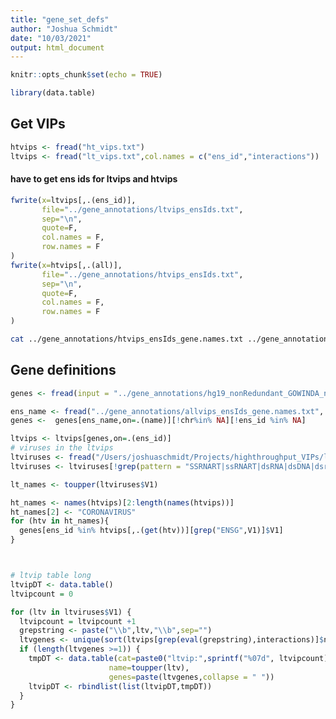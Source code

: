 ```yaml
---
title: "gene_set_defs"
author: "Joshua Schmidt"
date: "10/03/2021"
output: html_document
---
```


```r
knitr::opts_chunk$set(echo = TRUE)
```

```r
library(data.table)
```


## Get VIPs
```r
htvips <- fread("ht_vips.txt")
ltvips <- fread("lt_vips.txt",col.names = c("ens_id","interactions"))
```

#### have to get ens ids for ltvips and htvips
```r
fwrite(x=ltvips[,.(ens_id)],
       file="../gene_annotations/ltvips_ensIds.txt",
       sep="\n",
       quote=F,
       col.names = F,
       row.names = F
)
fwrite(x=htvips[,.(all)],
       file="../gene_annotations/htvips_ensIds.txt",
       sep="\n",
       quote=F,
       col.names = F,
       row.names = F
)
```

```bash
cat ../gene_annotations/htvips_ensIds_gene.names.txt ../gene_annotations/ltvips_ensIds_gene.names.txt | sort | uniq | sed '/stable/d' > ../gene_annotations/allvips_ensIds_gene.names.txt
```


## Gene definitions
```r
genes <- fread(input = "../gene_annotations/hg19_nonRedundant_GOWINDA_noORS.bed",col.names = c("chr","start","end","name"))

ens_name <- fread("../gene_annotations/allvips_ensIds_gene.names.txt", col.names = c("ens_id","name"))
genes <-  genes[ens_name,on=.(name)][!chr%in% NA][!ens_id %in% NA]
```

```r
ltvips <- ltvips[genes,on=.(ens_id)]
# viruses in the ltvips
ltviruses <- fread("/Users/joshuaschmidt/Projects/highthroughput_VIPs/lt_vips_vviruses.txt",header=FALSE)
ltviruses <- ltviruses[!grep(pattern = "SSRNART|ssRNART|dsRNA|dsDNA|dsrna|dsdna|ssRNA|ssrna|ssDNA|ssdna|^rna|^dna",V1,)]

lt_names <- toupper(ltviruses$V1)

ht_names <- names(htvips)[2:length(names(htvips))]
ht_names[2] <- "CORONAVIRUS"
for (htv in ht_names){
  genes[ens_id %in% htvips[,.(get(htv))][grep("ENSG",V1)]$V1]
}



# ltvip table long
ltvipDT <- data.table()
ltvipcount = 0

for (ltv in ltviruses$V1) {
  ltvipcount = ltvipcount +1
  grepstring <- paste("\\b",ltv,"\\b",sep="")
  ltvgenes <- unique(sort(ltvips[grep(eval(grepstring),interactions)]$name))
  if (length(ltvgenes >=1)) {
    tmpDT <- data.table(cat=paste0("ltvip:",sprintf("%07d", ltvipcount)),
                      name=toupper(ltv),
                      genes=paste(ltvgenes,collapse = " "))
    ltvipDT <- rbindlist(list(ltvipDT,tmpDT))
  }
}
```


```r



```

